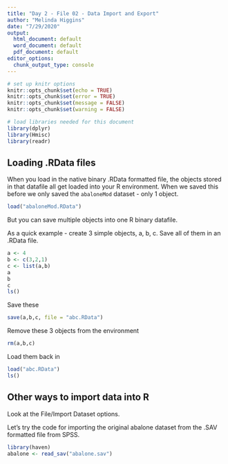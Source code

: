 ```yaml
---
title: "Day 2 - File 02 - Data Import and Export"
author: "Melinda Higgins"
date: "7/29/2020"
output:
  html_document: default
  word_document: default
  pdf_document: default
editor_options:
  chunk_output_type: console
---
```


```r
# set up knitr options
knitr::opts_chunk$set(echo = TRUE)
knitr::opts_chunk$set(error = TRUE)
knitr::opts_chunk$set(message = FALSE)
knitr::opts_chunk$set(warning = FALSE)

# load libraries needed for this document
library(dplyr)
library(Hmisc)
library(readr)
```

## Loading .RData files

When you load in the native binary .RData formatted file, the objects stored in that datafile all get loaded into your R environment. When we saved this before we only saved the `abaloneMod` dataset - only 1 object.

```r
load("abaloneMod.RData")
```

But you can save multiple objects into one R binary datafile.

As a quick example - create 3 simple objects, a, b, c. Save all of them in an .RData file.

```r
a <- 4
b <- c(3,2,1)
c <- list(a,b)
a
b
c
ls()

```

Save these

```r
save(a,b,c, file = "abc.RData")
```

Remove these 3 objects from the environment

```r
rm(a,b,c)
```

Load them back in

```r
load("abc.RData")
ls()
```

## Other ways to import data into R

Look at the File/Import Dataset options.

Let's try the code for importing the original abalone dataset from the .SAV formatted file from SPSS.

```r
library(haven)
abalone <- read_sav("abalone.sav")
```

